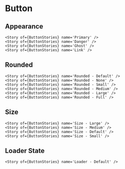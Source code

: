 

<Meta of={ButtonStories} />

# Button

<Primary />
<Controls />

## **Appearance**

<Canvas>

    <Story of={ButtonStories} name='Primary' />
    <Story of={ButtonStories} name='Danger' />
    <Story of={ButtonStories} name='Ghost' />
    <Story of={ButtonStories} name='Link' />

</Canvas>

## **Rounded**

<Canvas>

    <Story of={ButtonStories} name='Rounded - Default' />
    <Story of={ButtonStories} name='Rounded - None' />
    <Story of={ButtonStories} name='Rounded - Small' />
    <Story of={ButtonStories} name='Rounded - Medium' />
    <Story of={ButtonStories} name='Rounded - Large' />
    <Story of={ButtonStories} name='Rounded - Full' />

</Canvas>

## **Size**

<Canvas>

    <Story of={ButtonStories} name='Size - Large' />
    <Story of={ButtonStories} name='Size - Medium' />
    <Story of={ButtonStories} name='Size - Default' />
    <Story of={ButtonStories} name='Size - Small' />

</Canvas>

## **Loader State**

<Canvas>

    <Story of={ButtonStories} name='Loader - Default' />

</Canvas>
